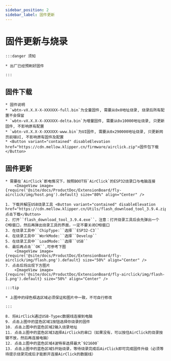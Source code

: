 ```yaml
---
sidebar_position: 2
sidebar_label: 固件更新
---
```






# 固件更新与烧录

    :::danger 须知

    * 出厂已经预刷好固件

    :::

## 固件下载

    * 固件说明
    * `wbtn-vX.X.X-X-XXXXXX-full.bin`为全量固件, 需要从0x0地址烧录, 烧录后所有配置不会保留
    * `wbtn-vX.X.X-X-XXXXXX-delta.bin`为增量固件, 需要从0x10000地址烧录, 只更新固件, 不影响原有配置
    * `wbtn-vX.X.X-X-XXXXXX-www.bin`为UI固件, 需要从0x290000地址烧录, 只更新网页前端UI, 不影响原有固件及配置
    * <Button variant="contained" disableElevation href="https://cdn.mellow.klipper.cn/firmware/airclick.zip">固件包下载</Button>

## 固件更新
    * 需要在`AirClick`断电情况下，按照BOOT将`AirClick`的ESP32烧录口与电脑连接
        <ImageView image={require('@site/docs/ProductDoc/ExtensionBoard/fly-airclick/img/host.png').default} size="80%" align="Center" />

    1. 下载并解压USB烧录工具 <Button variant="contained" disableElevation href="https://cdn.mellow.klipper.cn/Utils/flash_download_tool_3.9.4.zip">点击下载</Button>
    2. 打开``flash_download_tool_3.9.4.exe``，注意：打开烧录工具后会先弹出一个CMD窗口，然后再弹出烧录工具的界面，一定不要关闭CMD窗口
    3. 在烧录工具中``ChipType:``选择``ESP32-C3``
    4. 在烧录工具中``WorkMode:``选择``Develop``
    5. 在烧录工具中``LoadMode:``选择``USB``
    6. 最后再点击``OK``,可参考下图
        <ImageView image={require('@site/docs/ProductDoc/ExtensionBoard/fly-airclick/img/flash.png').default} size="50%" align="Center" />
    7. 点击后将出现下方图片
        <ImageView image={require('@site/docs/ProductDoc/ExtensionBoard/fly-airclick/img/flash-1.png').default} size="50%" align="Center" />

    :::tip

    * 上图中的绿色框选区域必须保证和图片中一致，不可自行修改

    :::

    8. 将AirClick通过USB-Typec数据线连接到电脑
    9. 点击上图中的蓝色区域1按钮选择你烧录的固件
    10. 点击上图中的蓝色区域2输入烧录地址
    11. 点击上图中的蓝色区域3选择AirClick的串口（如果没有，可以按住AirClick的烧录按键不放，然后再连接电脑）
    12. 点击上图中的蓝色区域4波特率选择最大`921600`
    13. 点击上图中的蓝色区域5开始烧录，等待烧录完成后AirClick即可完成固件升级（必须等待提示烧录完成后才能断开连接AirClick的数据线）
